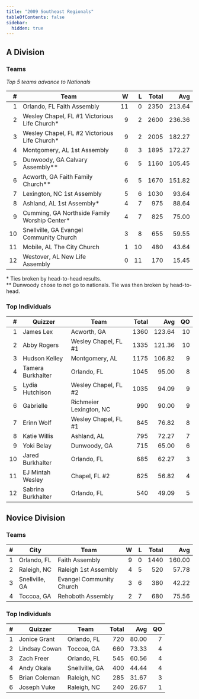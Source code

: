 ```yaml
---
title: "2009 Southeast Regionals"
tableOfContents: false
sidebar:
  hidden: true
---
```


## A Division

### Teams

*Top 5 teams advance to Nationals*

|    # | Team                                         |    W |    L | Total |    Avg |
| ---: | -------------------------------------------- | ---: | ---: | ----: | -----: |
|    1 | Orlando, FL Faith Assembly                   |   11 |    0 |  2350 | 213.64 |
|    2 | Wesley Chapel, FL #1 Victorious Life Church* |    9 |    2 |  2600 | 236.36 |
|    3 | Wesley Chapel, FL #2 Victorious Life Church* |    9 |    2 |  2005 | 182.27 |
|    4 | Montgomery, AL 1st Assembly                  |    8 |    3 |  1895 | 172.27 |
|    5 | Dunwoody, GA Calvary Assembly**              |    6 |    5 |  1160 | 105.45 |
|    6 | Acworth, GA Faith Family Church**            |    6 |    5 |  1670 | 151.82 |
|    7 | Lexington, NC 1st Assembly                   |    5 |    6 |  1030 |  93.64 |
|    8 | Ashland, AL 1st Assembly*                    |    4 |    7 |   975 |  88.64 |
|    9 | Cumming, GA Northside Family Worship Center* |    4 |    7 |   825 |  75.00 |
|   10 | Snellville, GA Evangel Community Church      |    3 |    8 |   655 |  59.55 |
|   11 | Mobile, AL The City Church                   |    1 |   10 |   480 |  43.64 |
|   12 | Westover, AL New Life Assembly               |    0 |   11 |   170 |  15.45 |

\* Ties broken by head-to-head results.\
\*\* Dunwoody chose to not go to nationals.  Tie was then broken by head-to-head.

### Top Individuals

|    # | Quizzer            | Team                    | Total |    Avg |   QO |
| ---: | ------------------ | ----------------------- | ----: | -----: | ---: |
|    1 | James Lex          | Acworth, GA             |  1360 | 123.64 |   10 |
|    2 | Abby Rogers        | Wesley Chapel, FL #1    |  1335 | 121.36 |   10 |
|    3 | Hudson Kelley      | Montgomery, AL          |  1175 | 106.82 |    9 |
|    4 | Tamera Burkhalter  | Orlando, FL             |  1045 |  95.00 |    8 |
|    5 | Lydia Hutchison    | Wesley Chapel, FL #2    |  1035 |  94.09 |    9 |
|    6 | Gabrielle          | Richmeier Lexington, NC |   990 |  90.00 |    9 |
|    7 | Erinn Wolf         | Wesley Chapel, FL #1    |   845 |  76.82 |    8 |
|    8 | Katie Willis       | Ashland, AL             |   795 |  72.27 |    7 |
|    9 | Yoki Belay         | Dunwoody, GA            |   715 |  65.00 |    6 |
|   10 | Jared Burkhalter   | Orlando, FL             |   685 |  62.27 |    3 |
|   11 | EJ Mintah Wesley   | Chapel, FL #2           |   625 |  56.82 |    4 |
|   12 | Sabrina Burkhalter | Orlando, FL             |   540 |  49.09 |    5 |

## Novice Division

### Teams

|    # | City           | Team                     |    W |    L | Total |    Avg |
| ---: | -------------- | ------------------------ | ---: | ---: | ----: | -----: |
|    1 | Orlando, FL    | Faith Assembly           |    9 |    0 |  1440 | 160.00 |
|    2 | Raleigh, NC    | Raleigh 1st Assembly     |    4 |    5 |   520 |  57.78 |
|    3 | Snellville, GA | Evangel Community Church |    3 |    6 |   380 |  42.22 |
|    4 | Toccoa, GA     | Rehoboth Assembly        |    2 |    7 |   680 |  75.56 |

### Top Individuals

|    # | Quizzer       | Team           | Total |   Avg |   QO |
| ---: | ------------- | -------------- | ----: | ----: | ---: |
|    1 | Jonice Grant  | Orlando, FL    |   720 | 80.00 |    7 |
|    2 | Lindsay Cowan | Toccoa, GA     |   660 | 73.33 |    4 |
|    3 | Zach Freer    | Orlando, FL    |   545 | 60.56 |    4 |
|    4 | Andy Okala    | Snellville, GA |   400 | 44.44 |    4 |
|    5 | Brian Coleman | Raleigh, NC    |   285 | 31.67 |    3 |
|    6 | Joseph Vuke   | Raleigh, NC    |   240 | 26.67 |    1 |

